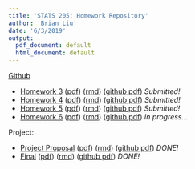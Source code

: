 ```yaml
---
title: 'STATS 205: Homework Repository'
author: 'Brian Liu'
date: '6/3/2019'
output:
  pdf_document: default
  html_document: default
---
```


[Github](https://github.com/bliutwo/stats205)

- <a href="homework_3.html">Homework 3</a> (<a href="homework_3.pdf">pdf</a>) (<a href="homework_3.Rmd">rmd</a>) (<a href="https://github.com/bliutwo/stats205/blob/master/hw3/homework_3.pdf">github pdf</a>) *Submitted!*
- <a href="homework_4.html">Homework 4</a> (<a href="homework_4.pdf">pdf</a>) (<a href="homework_4.Rmd">rmd</a>) (<a href="https://github.com/bliutwo/stats205/blob/master/hw4/homework_4.pdf">github pdf</a>) *Submitted!*
- <a href="homework_5.html">Homework 5</a> (<a href="homework_5.pdf">pdf</a>) (<a href="homework_5.Rmd">rmd</a>) (<a href="https://github.com/bliutwo/stats205/blob/master/hw5/homework_5.pdf">github pdf</a>) *Submitted!*
- <a href="homework_6.html">Homework 6</a> (<a href="homework_6.pdf">pdf</a>) (<a href="homework_6.Rmd">rmd</a>) (<a href="https://github.com/bliutwo/stats205/blob/master/hw6/homework_6.pdf">github pdf</a>) *In progress...*

Project:

- <a href="project_proposal.html">Project Proposal</a> (<a href="project_proposal.pdf">pdf</a>) (<a href="project_proposal.Rmd">rmd</a>) (<a href="https://github.com/bliutwo/stats205/blob/master/project/project_proposal.pdf">github pdf</a>) *DONE!*
- <a href="final.html">Final</a> (<a href="final.pdf">pdf</a>) (<a href="final.Rmd">rmd</a>) (<a href="https://github.com/bliutwo/stats205/blob/master/project/final.pdf">github pdf</a>) *DONE!*
